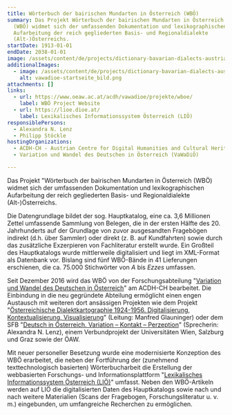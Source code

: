 ```yaml
---
title: Wörterbuch der bairischen Mundarten in Österreich (WBÖ)
summary: Das Projekt Wörterbuch der bairischen Mundarten in Österreich
  (WBÖ) widmet sich der umfassenden Dokumentation und lexikographischen
  Aufarbeitung der reich gegliederten Basis- und Regionaldialekte
  (Alt-)Österreichs.
startDate: 1913-01-01
endDate: 2038-01-01
image: /assets/content/de/projects/dictionary-bavarian-dialects-austria-wboe/wboelogo_800px_transp2.png
additionalImages:
  - image: /assets/content/de/projects/dictionary-bavarian-dialects-austria-wboe/additionalImages/vawadioe-startseite_bild.png
    alt: vawadioe-startseite_bild.png
attachments: []
links:
  - url: https://www.oeaw.ac.at/acdh/vawadioe/projekte/wboe/
    label: WBÖ Project Website
  - url: https://lioe.dioe.at/
    label: Lexikalisches Informationssystem Österreich (LIÖ)
responsiblePersons:
  - Alexandra N. Lenz
  - Philipp Stöckle
hostingOrganizations:
  - ACDH-CH - Austrian Centre for Digital Humanities and Cultural Heritage
  - Variation und Wandel des Deutschen in Österreich (VaWaDiÖ)

---
```

Das Projekt "Wörterbuch der bairischen Mundarten in Österreich (WBÖ) widmet sich der umfassenden Dokumentation und lexikographischen Aufarbeitung der reich gegliederten Basis- und Regionaldialekte (Alt-)Österreichs.

Die Datengrundlage bildet der sog. Hauptkatalog, eine ca. 3,6 Millionen Zettel umfassende Sammlung von Belegen, die in der ersten Hälfte des 20. Jahrhunderts auf der Grundlage von zuvor ausgesandten Fragebögen indirekt (d.h. über Sammler) oder direkt (z. B. auf Kundfahrten) sowie durch das zusätzliche Exzerpieren von Fachliteratur erstellt wurde. Ein Großteil des Hauptkatalogs wurde mittlerweile digitalisiert und liegt im XML-Format als Datenbank vor. Bislang sind fünf WBÖ-Bände in 41 Lieferungen erschienen, die ca. 75.000 Stichwörter von _A_ bis _Ezzes_ umfassen.

Seit Dezember 2016 wird das WBÖ von der Forschungsabteilung "[Variation und Wandel des Deutschen in Österreich](https://www.oeaw.ac.at/acdh/vawadioe/die-abteilung)" am ACDH-CH bearbeitet. Die Einbindung in die neu gegründete Abteilung ermöglicht einen engen Austausch mit weiteren dort ansässigen Projekten wie dem Projekt "[Österreichische Dialektkartographie 1924-1956. Digitalisierung, Kontextualisierung, Visualisierung](https://diauma.acdh.oeaw.ac.at/)" (Leitung: Manfred Glauninger) oder dem SFB "[Deutsch in Österreich. Variation – Kontakt – Perzeption](https://dioe.at/)" (Sprecherin: Alexandra N. Lenz), einem Verbundprojekt der Universitäten Wien, Salzburg und Graz sowie der ÖAW.

Mit neuer personeller Besetzung wurde eine modernisierte Konzeption des WBÖ erarbeitet, die neben der Fortführung der (zunehmend texttechnologisch basierten) Wörterbucharbeit die Erstellung der webbasierten Forschungs- und Informationsplattform "[Lexikalisches Informationssystem Österreich (LIÖ)](https://lioe.dioe.at/)" umfasst. Neben den WBÖ-Artikeln werden auf LIÖ die digitalisierten Daten des Hauptkatalogs sowie nach und nach weitere Materialien (Scans der Fragebogen, Forschungsliteratur u. v. m.) eingebunden, um umfangreiche Recherchen zu ermöglichen.
